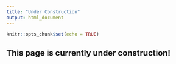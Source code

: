 ```yaml
---
title: "Under Construction"
output: html_document
---
```


```r
knitr::opts_chunk$set(echo = TRUE)
```

## This page is currently under construction!